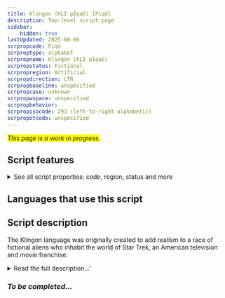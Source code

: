 ```yaml
---
title: Klingon (KLI pIqaD) [Piqd]
description: Top-level script page
sidebar:
    hidden: true
lastUpdated: 2025-08-06
scrpropcode: Piqd
scrproptype: alphabet
scrpropname: Klingon (KLI pIqaD)
scrpropstatus: Fictional
scrpropregion: Artificial
scrpropdirection: LTR
scrpropbaseline: unspecified
scrpropcase: unknown
scrpropwspace: unspecified
scrpropbehavior: 
scrpropisocode: 293 (left-to-right alphabetic)
scrpropotcode: unspecified
---
```


<span style='background-color:yellow'>_This page is a work in progress._</span>


## Script features

<details>
<summary> See all script properties: code, region, status and more</summary>
<ScriptInfo />
</details>

## Languages that use this script

<WsList script='Piqd' wsMax='5' />

## Script description

The Klingon language was originally created to add realism to a race of fictional aliens who inhabit the world of Star Trek, an American television and movie franchise.

<details><summary>Read the full description...'</summary>_Not yet available._</details>

### _To be completed..._

